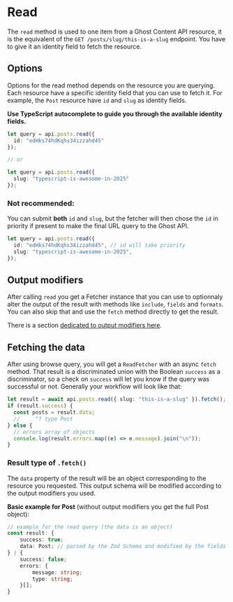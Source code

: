 # Read

The `read` method is used to one item from a Ghost Content API resource, it is the equivalent of the `GET /posts/slug/this-is-a-slug` endpoint. You have to give it an identity field to fetch the resource.

## Options

Options for the read method depends on the resource you are querying. Each resource have a specific identity field that you can use to fetch it. For example, the `Post` resource have `id` and `slug` as identity fields.

**Use TypeScript autocomplete to guide you through the available identity fields.**

```ts
let query = api.posts.read({
  id: "edHks74hdKqhs34izzahd45"
});

// or

let query = api.posts.read({
  slug: "typescript-is-awesome-in-2025"
});
```

### Not recommended:

You can submit **both** `id` and `slug`, but the fetcher will then chose the `id` in priority if present to make the final URL query to the Ghost API.

```ts
let query = api.posts.read({
  id: "edHks74hdKqhs34izzahd45", // id will take priority
  slug: "typescript-is-awesome-in-2025",
});
```

## Output modifiers

After calling `read` you get a Fetcher instance that you can use to optionnaly alter the output of the result with methods like `include`, `fields` and `formats`. You can also skip that and use the `fetch` method directly to get the result.

There is a section [dedicated to output modifiers here](/docs/content-api/output-modifiers).

## Fetching the data

After using browse query, you will get a `ReadFetcher` with an async `fetch` method.
That result is a discriminated union with the Boolean `success` as a discriminator, so a check on `success` will let you know if the query was successful or not. Generally your workflow will look like that:

```ts
let result = await api.posts.read({ slug: "this-is-a-slug" }).fetch();
if (result.success) {
  const posts = result.data;
  //     ^? type Post
} else {
  // errors array of objects
  console.log(result.errors.map((e) => e.message).join("\n"));
}
```

### Result type of `.fetch()`

The `data` property of the result will be an object corresponding to the resource you requested. This output schema will be modified according to the output modifiers you used.

**Basic example for Post** (without output modifiers you get the full Post object):

```ts
// example for the read query (the data is an object)
const result: {
    success: true;
    data: Post; // parsed by the Zod Schema and modified by the fields selected
} | {
    success: false;
    errors: {
        message: string;
        type: string;
    }[];
}
```

